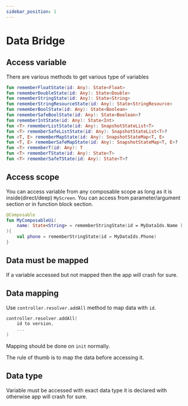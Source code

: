 ```yaml
---
sidebar_position: 1
---
```


# Data Bridge

## Access variable

There are various methods to get various type of variables

```kt
fun rememberFloatState(id: Any): State<Float>
fun rememberDoubleState(id: Any): State<Double>
fun rememberStringState(id: Any): State<String>
fun rememberStringResourceState(id: Any): State<StringResource>
fun rememberBoolState(id: Any): State<Boolean>
fun rememberSafeBoolState(id: Any): State<Boolean>?
fun rememberIntState(id: Any): State<Int>
fun <T> rememberListState(id: Any): SnapshotStateList<T>
fun <T> rememberSafeListState(id: Any): SnapshotStateList<T>?
fun <T, E> rememberMapState(id: Any): SnapshotStateMap<T, E>
fun <T, E> rememberSafeMapState(id: Any): SnapshotStateMap<T, E>?
fun <T> rememberT(id: Any): T
fun <T> rememberTState(id: Any): State<T>
fun <T> rememberSafeTState(id: Any): State<T>?
```

## Access scope

You can access variable from any composable scope as long as it is inside(direct/deep) `MyScreen`.
You can access from parameter/argument section or in function block section.

```kt
@Composable
fun MyComposableUi(
    name: State<String> = rememberStringState(id = MyDataIds.Name )
){
    val phone = rememberStringState(id = MyDataIds.Phone)
}
```

## Data must be mapped

If a variable accessed but not mapped then the app will crash for sure.

## Data mapping

Use `controller.resolver.addAll` method to map data with `id`.

```kt
controller.resolver.addAll(
    id to version,
    ...
)
```

Mapping should be done on `init` normally.

The rule of thumb is to map the data before accessing it.

## Data type

Variable must be accessed with exact data type it is declared with otherwise app will crash for sure.